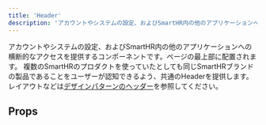 ```yaml
---
title: 'Header'
description: 'アカウントやシステムの設定、およびSmartHR内の他のアプリケーションへの横断的なアクセスを提供するコンポーネントです。ページの最上部に配置されます。'
---
```


アカウントやシステムの設定、およびSmartHR内の他のアプリケーションへの横断的なアクセスを提供するコンポーネントです。ページの最上部に配置されます。
複数のSmartHRのプロダクトを使っていたとしても同じSmartHRブランドの製品であることをユーザーが認知できるよう、共通のHeaderを提供します。
レイアウトなどは[デザインパターンのヘッダー](/products/design-patterns/contents-in-header/)を参照してください。

<ComponentStory name="Header" />

## Props

<ComponentPropsTable name="Header" />
